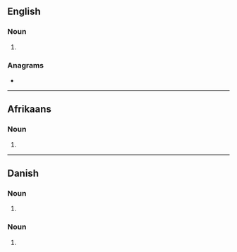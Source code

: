 {{also|Ankers}}

==English==

===Noun===
{{head|en|noun plural form}}

# {{plural of|anker|lang=en}}

===Anagrams===
* {{l|en|nakers}}

----

==Afrikaans==

===Noun===
{{head|af|noun plural form}}

# {{plural of|anker|lang=af}}

----

==Danish==

===Noun===
{{head|da|noun form|g=n}}

# {{genitive singular indefinite of|anker|lang=da}}

===Noun===
{{head|da|noun form|head=ankes|g=c}}

# {{genitive plural indefinite of|anke|lang=da}}